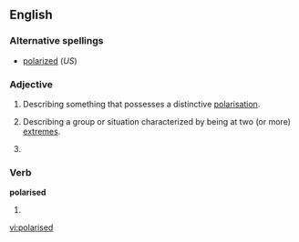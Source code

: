 ==English==

===Alternative spellings===
*[[polarized]] (''US'')

===Adjective===
{{en-adj}}

# {{UK}} Describing something that possesses a distinctive [[polarisation]].
# {{UK}} Describing a group or situation characterized by being at two (or more) [[extreme]]s.
# {{alternative spelling of|polarized}}

===Verb===
'''polarised'''

# {{past of|[[polarise]]}}

[[vi:polarised]]